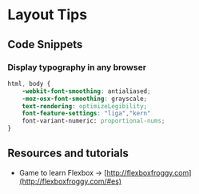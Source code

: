 #  Layout Tips


## Code Snippets

### Display typography in any browser

```scss
html, body { 
	-webkit-font-smoothing: antialiased;
	-moz-osx-font-smoothing: grayscale;
	text-rendering: optimizeLegibility;
	font-feature-settings: "liga","kern"
	font-variant-numeric: proportional-nums;
}
```


## Resources and tutorials

 - Game to learn Flexbox → [http://flexboxfroggy.com](http://flexboxfroggy.com/#es)